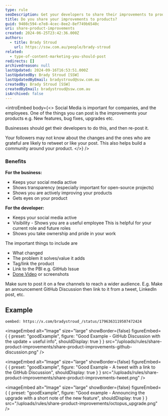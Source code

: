 ```yaml
---
type: rule
seoDescription: Get your developers to share their improvements to products on social media.
title: Do you share your improvements to products?
guid: 9408c594-e7e8-4cec-8ee2-8ef749b6540c
uri: share-product-improvements
created: 2024-06-25T23:42:36.000Z
authors:
  - title: Brady Stroud
    url: https://ssw.com.au/people/brady-stroud
related:
  - type-of-content-marketing-you-should-post
redirects: []
archivedreason: null
lastUpdated: 2024-09-16T16:53:51.000Z
lastUpdatedBy: Brady Stroud [SSW]
lastUpdatedByEmail: bradystroud@ssw.com.au
createdBy: Brady Stroud [SSW]
createdByEmail: bradystroud@ssw.com.au
isArchived: false
---
```


<introEmbed
  body={<>
Social Media is important for companies, and the employees. One of the things you can post is the improvements your products e.g. New features, bug fixes, upgrades etc.

Businesses should get their developers to do this, and then re-post it.

Your followers may not know about the changes and the ones who are grateful are likely to retweet or like your post. This also helps build a community around your product.
  </>}
/>
### Benefits

**For the business:**

* Keeps your social media active
* Shows transparency (especially important for open-source projects)
* Shows you are actively improving your products
* Gets eyes on your product

**For the developer:**

* Keeps your social media active
* Visibility - Shows you are a useful employee
  This is helpful for your current role and future roles
* Shows you take ownership and pride in your work

The important things to include are

* What changed
* The problem it solves/value it adds
* Tag/link the product
* Link to the PBI e.g. GitHub Issue
* [Done Video](/record-a-quick-and-dirty-done-video) or screenshots

Make sure to post it on a few channels to reach a wider audience.
E.g. Make an announcement GitHub Discussion then link to it from a tweet, LinkedIn post, etc.

## Example

`oembed: https://x.com/bradystroud_/status/1796363119507472424`

<imageEmbed
  alt="Image"
  size="large"
  showBorder={false}
  figureEmbed={ {
    preset: "goodExample",
    figure: "Good Example - GitHub Discussion with the update + useful info",
    shouldDisplay: true
  } }
  src="/uploads/rules/share-product-improvements/share-product-improvements-github-discussion.png"
/>


<imageEmbed
  alt="Image"
  size="large"
  showBorder={false}
  figureEmbed={ {
    preset: "goodExample",
    figure: "Good Example - A tweet with a link to the GitHub Discussion",
    shouldDisplay: true
  } }
  src="/uploads/rules/share-product-improvements/share-product-improvements-tweet.png"
/>


<imageEmbed
  alt="Image"
  size="large"
  showBorder={false}
  figureEmbed={ {
    preset: "goodExample",
    figure: "Good example - Announcing the upgrade with a short note of the new feature",
    shouldDisplay: true
  } }
  src="/uploads/rules/share-product-improvements/octopus_upgrade.png"
/>
